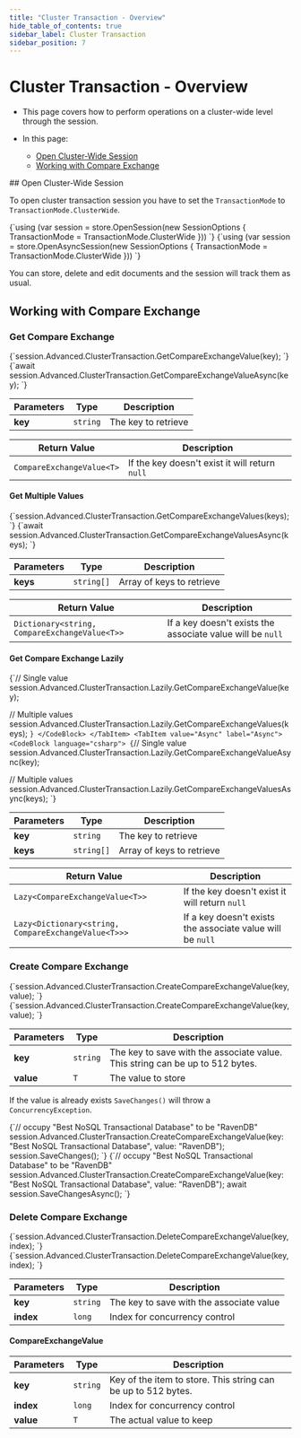 ---
title: "Cluster Transaction - Overview"
hide_table_of_contents: true
sidebar_label: Cluster Transaction
sidebar_position: 7
---




# Cluster Transaction - Overview
<LanguageSwitcher supportedLanguages={supportedLanguages} />
<LanguageContent language="csharp">

<Admonition type="note" title="">

* This page covers how to perform operations on a cluster-wide level through the session.  

* In this page:  
  * [Open Cluster-Wide Session](../../client-api/session/cluster-transaction.mdx#open-cluster-wide-session)  
  * [Working with Compare Exchange](../../client-api/session/cluster-transaction.mdx#working-with-compare-exchange)  
</Admonition>
## Open Cluster-Wide Session

To open cluster transaction session you have to set the `TransactionMode` to `TransactionMode.ClusterWide`.

<Tabs groupId='languageSyntax'>
<TabItem value="Sync" label="Sync">
<CodeBlock language="csharp">
{`using (var session = store.OpenSession(new SessionOptions
{
    TransactionMode = TransactionMode.ClusterWide
}))
`}
</CodeBlock>
</TabItem>
<TabItem value="Async" label="Async">
<CodeBlock language="csharp">
{`using (var session = store.OpenAsyncSession(new SessionOptions
{
    TransactionMode = TransactionMode.ClusterWide
}))
`}
</CodeBlock>
</TabItem>
</Tabs>

You can store, delete and edit documents and the session will track them as usual.



## Working with Compare Exchange

### Get Compare Exchange

<Tabs groupId='languageSyntax'>
<TabItem value="Sync" label="Sync">
<CodeBlock language="csharp">
{`session.Advanced.ClusterTransaction.GetCompareExchangeValue<T>(key);
`}
</CodeBlock>
</TabItem>
<TabItem value="Async" label="Async">
<CodeBlock language="csharp">
{`await session.Advanced.ClusterTransaction.GetCompareExchangeValueAsync<T>(key);
`}
</CodeBlock>
</TabItem>
</Tabs>

| Parameters | Type | Description |
| ------------- | ------------- | ----- |
| **key** | `string` | The key to retrieve |

| Return Value | Description |
| ------------- | ----- |
| `CompareExchangeValue<T>`| If the key doesn't exist it will return `null` |

#### Get Multiple Values

<Tabs groupId='languageSyntax'>
<TabItem value="Sync" label="Sync">
<CodeBlock language="csharp">
{`session.Advanced.ClusterTransaction.GetCompareExchangeValues<T>(keys);
`}
</CodeBlock>
</TabItem>
<TabItem value="Async" label="Async">
<CodeBlock language="csharp">
{`await session.Advanced.ClusterTransaction.GetCompareExchangeValuesAsync<T>(keys);
`}
</CodeBlock>
</TabItem>
</Tabs>

| Parameters | Type | Description |
| ------------- | ------------- | ----- |
| **keys** | `string[]` | Array of keys to retrieve |

| Return Value | Description |
| ------------- | ----- |
| `Dictionary<string, CompareExchangeValue<T>>` | If a key doesn't exists the associate value will be `null` |

#### Get Compare Exchange Lazily

<Tabs groupId='languageSyntax'>
<TabItem value="Sync" label="Sync">
<CodeBlock language="csharp">
{`// Single value
session.Advanced.ClusterTransaction.Lazily.GetCompareExchangeValue<T>(key);

// Multiple values
session.Advanced.ClusterTransaction.Lazily.GetCompareExchangeValues<T>(keys);
`}
</CodeBlock>
</TabItem>
<TabItem value="Async" label="Async">
<CodeBlock language="csharp">
{`// Single value
session.Advanced.ClusterTransaction.Lazily.GetCompareExchangeValueAsync<T>(key);

// Multiple values
session.Advanced.ClusterTransaction.Lazily.GetCompareExchangeValuesAsync<T>(keys);
`}
</CodeBlock>
</TabItem>
</Tabs>

| Parameters | Type | Description |
| ------------- | ------------- | ----- |
| **key** | `string` | The key to retrieve |
| **keys** | `string[]` | Array of keys to retrieve |

| Return Value | Description |
| ------------- | ----- |
| `Lazy<CompareExchangeValue<T>>`| If the key doesn't exist it will return `null` |
| `Lazy<Dictionary<string, CompareExchangeValue<T>>>` | If a key doesn't exists the associate value will be `null` |

### Create Compare Exchange

<Tabs groupId='languageSyntax'>
<TabItem value="Sync" label="Sync">
<CodeBlock language="csharp">
{`session.Advanced.ClusterTransaction.CreateCompareExchangeValue(key, value);
`}
</CodeBlock>
</TabItem>
<TabItem value="Async" label="Async">
<CodeBlock language="csharp">
{`session.Advanced.ClusterTransaction.CreateCompareExchangeValue(key, value);
`}
</CodeBlock>
</TabItem>
</Tabs>

| Parameters | Type | Description |
| ------------- | ------------- | ----- |
| **key** | `string` | The key to save with the associate value. This string can be up to 512 bytes. |
| **value** | `T` | The value to store |

If the value is already exists `SaveChanges()` will throw a `ConcurrencyException`.

<Tabs groupId='languageSyntax'>
<TabItem value="Sync" label="Sync">
<CodeBlock language="csharp">
{`// occupy "Best NoSQL Transactional Database" to be "RavenDB"
session.Advanced.ClusterTransaction.CreateCompareExchangeValue(key: "Best NoSQL Transactional Database", value: "RavenDB");
session.SaveChanges();
`}
</CodeBlock>
</TabItem>
<TabItem value="Async" label="Async">
<CodeBlock language="csharp">
{`// occupy "Best NoSQL Transactional Database" to be "RavenDB"
session.Advanced.ClusterTransaction.CreateCompareExchangeValue(key: "Best NoSQL Transactional Database", value: "RavenDB");
await session.SaveChangesAsync();
`}
</CodeBlock>
</TabItem>
</Tabs>

### Delete Compare Exchange

<Tabs groupId='languageSyntax'>
<TabItem value="Sync" label="Sync">
<CodeBlock language="csharp">
{`session.Advanced.ClusterTransaction.DeleteCompareExchangeValue(key, index);
`}
</CodeBlock>
</TabItem>
<TabItem value="Async" label="Async">
<CodeBlock language="csharp">
{`session.Advanced.ClusterTransaction.DeleteCompareExchangeValue(key, index);
`}
</CodeBlock>
</TabItem>
</Tabs>

| Parameters | Type | Description |
| ------------- | ------------- | ----- |
| **key** | `string` | The key to save with the associate value |
| **index** | `long` | Index for concurrency control |

#### CompareExchangeValue

| Parameters | Type | Description |
| ------------- | ------------- | ----- |
| **key** | `string` | Key of the item to store. This string can be up to 512 bytes. |
| **index** | `long` | Index for concurrency control |
| **value** | `T` | The actual value to keep |




</LanguageContent>

<!---
### Compare-Exchange
- [Compare Exchange: Overview](../../client-api/operations/compare-exchange/overview)
- [Get a Compare-Exchange Value](../../client-api/operations/compare-exchange/get-compare-exchange-value)
- [Get Compare-Exchange Values](../../client-api/operations/compare-exchange/get-compare-exchange-values)
- [Put a Compare-Exchange Value](../../client-api/operations/compare-exchange/delete-compare-exchange-value)


-->